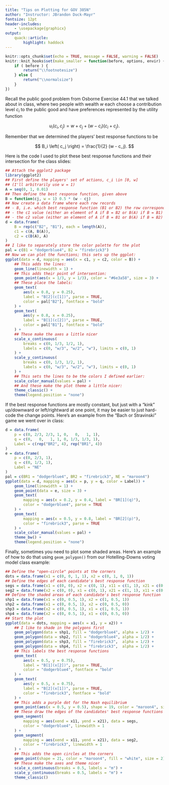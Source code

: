 ```yaml
---
title: "Tips on Plotting for GOV 385N"
author: "Instructor: JBrandon Duck-Mayr"
fontsize: 12pt
header-includes:
    - \usepackage{graphicx}
output:
    quack::article:
        highlight: haddock
---
```


```r
knitr::opts_chunk$set(echo = TRUE, message = FALSE, warning = FALSE)
knitr::knit_hooks$set(make_smaller = function(before, options, envir) {
    if ( before ) {
        return("\\footnotesize")
    } else {
        return("\\normalsize")
    }
})
```

Recall the public good problem from Osborne Exercise 44.1 that we talked about in class, where two people with wealth $w$ each choose a contribution level $c_i$ to the public good and have preferences represented by the utility function

$$
u_i\left(c_i, c_j\right) = w + c_j + (w - c_i) (c_i + c_j).
$$

Remember that we determined the players' best response functions to be

$$
B_i \left( c_j \right) = \frac{1}{2} (w - c_j).
$$

Here is the code I used to plot these best response functions and their intersection for the class slides:

```r
## Attach the ggplot2 package
library(ggplot2)
## First define the players' set of actions, c_i \in [0, w]
## (I'll arbitrarily use w = 1)
A = seq(0, 1, 0.01)
## Then define the best response function, given above
B = function(cj, w = 1) 0.5 * (w - cj)
## Now create a data frame where each row records
## - B, i.e. which best response function (B1 or B2) the row corresponds to
## - the c1 value (either an element of A if B = B2 or B(A) if B = B1)
## - the c2 value (either an element of A if B = B1 or B(A) if B = B2)
d = data.frame(
    B = rep(c("B2", "B1"), each = length(A)),
    c1 = c(A, B(A)),
    c2 = c(B(A), A)
)
## I like to separately store the color palette for the plot
pal = c(B1 = "dodgerblue4", B2 = "firebrick3")
## Now we can plot the functions; this sets up the ggplot:
ggplot(data = d, mapping = aes(x = c1, y = c2, color = B)) +
    ## This adds the lines:
    geom_line(linewidth = 1) +
    ## This adds their point of intersention:
    geom_point(aes(x = 1/3, y = 1/3), color = "#6e3a58", size = 3) +
    ## These place the labels:
    geom_text(
        aes(x = 0.8, y = 0.25),
        label = "B[2](c[1])", parse = TRUE,
        color = pal["B2"], fontface = "bold"
    ) +
    geom_text(
        aes(y = 0.8, x = 0.25),
        label = "B[1](c[2])", parse = TRUE,
        color = pal["B1"], fontface = "bold"
    ) +
    ## These make the axes a little nicer
    scale_x_continuous(
        breaks = c(0, 1/3, 1/2, 1),
        labels = c(0, "w/3", "w/2", "w"), limits = c(0, 1)
    ) +
    scale_y_continuous(
        breaks = c(0, 1/3, 1/2, 1),
        labels = c(0, "w/3", "w/2", "w"), limits = c(0, 1)
    ) +
    ## This sets the lines to be the colors I defined earlier:
    scale_color_manual(values = pal) +
    ## And these make the plot theme a little nicer:
    theme_classic() +
    theme(legend.position = "none")
```

If the best response functions are mostly constant, but just with a "kink" up/downward or left/rightward at one point, it may be easier to just hard-code the change points.
Here's an example from the "Bach or Stravinski" game we went over in class:

```r
d = data.frame(
    p = c(0, 2/3, 2/3, 1, 0,   0,   1, 1),
    q = c(0,   0,   1, 1, 0, 1/3, 1/3, 1),
    Label = c(rep("BR2", 4), rep("BR1", 4))
)
e = data.frame(
    p = c(0, 2/3, 1),
    q = c(0, 1/3, 1),
    Label = "NE"
)
pal = c(BR1 = "dodgerblue4", BR2 = "firebrick3", NE = "maroon4")
ggplot(data = d, mapping = aes(x = p, y = q, color = Label)) +
    geom_line(linewidth = 1) +
    geom_point(data = e, size = 3) +
    geom_text(
        mapping = aes(x = 0.2, y = 0.4, label = "BR[1](q)"),
        color = "dodgerblue4", parse = TRUE
    ) +
    geom_text(
        mapping = aes(x = 0.5, y = 0.8, label = "BR[2](p)"),
        color = "firebrick3", parse = TRUE
    ) +
    scale_color_manual(values = pal) +
    theme_bw() +
    theme(legend.position = "none")
```

Finally, sometimes you need to plot some shaded areas.
Here's an example of how to do that using `geom_polygon()` from our Hotelling-Downs voting model class example:

```r
## Define the "open-circle" points at the corners
dots = data.frame(x1 = c(0, 0, 1, 1), x2 = c(0, 1, 0, 1))
## Define the edges of each candidate's best response function
segs = data.frame(x1 = c(0, 0), x2 = c(0, 1), x11 = c(1, 1), x21 = c(0, 1))
seg2 = data.frame(x2 = c(0, 0), x1 = c(0, 1), x21 = c(1, 1), x11 = c(0, 1))
## Define the shaded areas of each candidate's best response function
shp1 = data.frame(x1 = c(0, 0.5, 1), x2 = c(1, 0.5, 1))
shp2 = data.frame(x1 = c(0, 0.5, 1), x2 = c(0, 0.5, 0))
shp3 = data.frame(x2 = c(0, 0.5, 1), x1 = c(1, 0.5, 1))
shp4 = data.frame(x2 = c(0, 0.5, 1), x1 = c(0, 0.5, 0))
## Start the plot
ggplot(data = dots, mapping = aes(x = x1, y = x2)) +
    ## I like to shade in the polygons first
    geom_polygon(data = shp1, fill = "dodgerblue4", alpha = 1/2) +
    geom_polygon(data = shp2, fill = "dodgerblue4", alpha = 1/2) +
    geom_polygon(data = shp3, fill = "firebrick3",  alpha = 1/2) +
    geom_polygon(data = shp4, fill = "firebrick3",  alpha = 1/2) +
    ## This labels the best response functions
    geom_text(
        aes(x = 0.5, y = 0.75),
        label = "B[1](x[2])", parse = TRUE,
        color = "dodgerblue4", fontface = "bold"
    ) +
    geom_text(
        aes(y = 0.5, x = 0.75),
        label = "B[2](x[1])", parse = TRUE,
        color = "firebrick3", fontface = "bold"
    ) +
    ## This adds a purple dot for the Nash equilibrium
    geom_point(aes(x = 0.5, y = 0.5), shape = 19, color = "maroon4", size = 2) +
    ## These draw the edges of the candidates' best response functions
    geom_segment(
        mapping = aes(xend = x11, yend = x21), data = segs,
        color = "dodgerblue4", linewidth = 1
    ) +
    geom_segment(
        mapping = aes(xend = x11, yend = x21), data = seg2,
        color = "firebrick3", linewidth = 1
    ) +
    ## This adds the open circles at the corners
    geom_point(shape = 21, color = "maroon4", fill = "white", size = 2) +
    ## These make the axes and theme nicer
    scale_x_continuous(breaks = 0.5, labels = "m") +
    scale_y_continuous(breaks = 0.5, labels = "m") +
    theme_classic()
```
